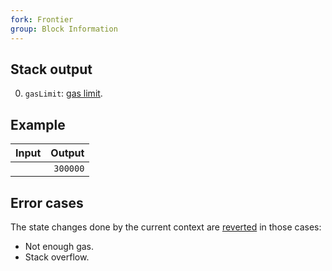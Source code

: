 ```yaml
---
fork: Frontier
group: Block Information
---
```


## Stack output

0. `gasLimit`: [gas limit](https://ethereum.org/en/developers/docs/gas/#what-is-gas-limit).

## Example

| Input | Output |
|------:|-------:|
|  | `300000` |

## Error cases

The state changes done by the current context are [reverted](#FD) in those cases:
- Not enough gas.
- Stack overflow.
